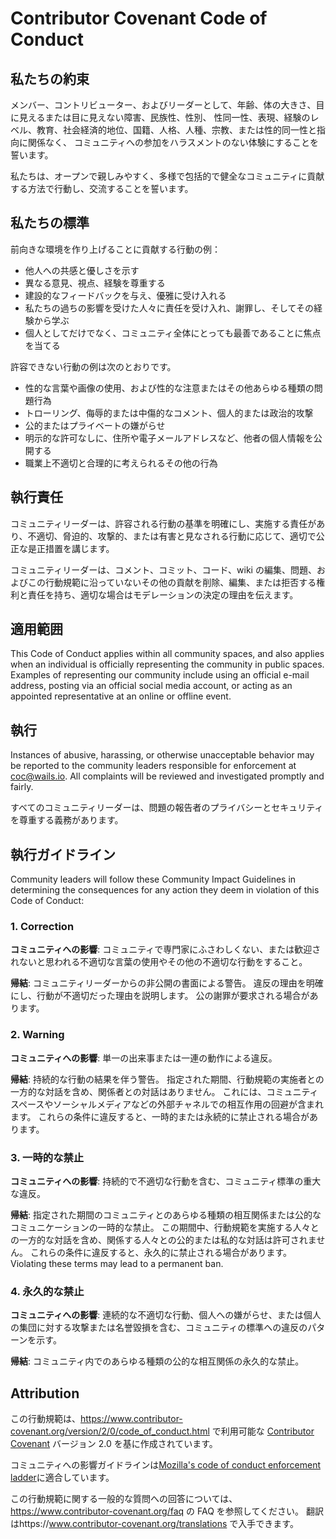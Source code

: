 # Contributor Covenant Code of Conduct

## 私たちの約束

メンバー、コントリビューター、およびリーダーとして、年齢、体の大きさ、目に見えるまたは目に見えない障害、民族性、性別、 性同一性、表現、経験のレベル、教育、社会経済的地位、国籍、人格、人種、宗教、または性的同一性と指向に関係なく、 コミュニティへの参加をハラスメントのない体験にすることを誓います。

私たちは、オープンで親しみやすく、多様で包括的で健全なコミュニティに貢献する方法で行動し、交流することを誓います。

## 私たちの標準

前向きな環境を作り上げることに貢献する行動の例：

- 他人への共感と優しさを示す
- 異なる意見、視点、経験を尊重する
- 建設的なフィードバックを与え、優雅に受け入れる
- 私たちの過ちの影響を受けた人々に責任を受け入れ、謝罪し、そしてその経験から学ぶ
- 個人としてだけでなく、コミュニティ全体にとっても最善であることに焦点を当てる

許容できない行動の例は次のとおりです。

- 性的な言葉や画像の使用、および性的な注意またはその他あらゆる種類の問題行為
- トローリング、侮辱的または中傷的なコメント、個人的または政治的攻撃
- 公的またはプライベートの嫌がらせ
- 明示的な許可なしに、住所や電子メールアドレスなど、他者の個人情報を公開する
- 職業上不適切と合理的に考えられるその他の行為

## 執行責任

コミュニティリーダーは、許容される行動の基準を明確にし、実施する責任があり、不適切、脅迫的、攻撃的、または有害と見なされる行動に応じて、適切で公正な是正措置を講じます。

コミュニティリーダーは、コメント、コミット、コード、wiki の編集、問題、およびこの行動規範に沿っていないその他の貢献を削除、編集、または拒否する権利と責任を持ち、適切な場合はモデレーションの決定の理由を伝えます。

## 適用範囲

This Code of Conduct applies within all community spaces, and also applies when an individual is officially representing the community in public spaces. Examples of representing our community include using an official e-mail address, posting via an official social media account, or acting as an appointed representative at an online or offline event.

## 執行

Instances of abusive, harassing, or otherwise unacceptable behavior may be reported to the community leaders responsible for enforcement at coc@wails.io. All complaints will be reviewed and investigated promptly and fairly.

すべてのコミュニティリーダーは、問題の報告者のプライバシーとセキュリティを尊重する義務があります。

## 執行ガイドライン

Community leaders will follow these Community Impact Guidelines in determining the consequences for any action they deem in violation of this Code of Conduct:

### 1. Correction

**コミュニティへの影響**: コミュニティで専門家にふさわしくない、または歓迎されないと思われる不適切な言葉の使用やその他の不適切な行動をすること。

**帰結**: コミュニティリーダーからの非公開の書面による警告。 違反の理由を明確にし、行動が不適切だった理由を説明します。 公の謝罪が要求される場合があります。

### 2. Warning

**コミュニティへの影響**: 単一の出来事または一連の動作による違反。

**帰結**: 持続的な行動の結果を伴う警告。 指定された期間、行動規範の実施者との一方的な対話を含め、関係者との対話はありません。 これには、コミュニティスペースやソーシャルメディアなどの外部チャネルでの相互作用の回避が含まれます。 これらの条件に違反すると、一時的または永続的に禁止される場合があります。

### 3. 一時的な禁止

**コミュニティへの影響**: 持続的で不適切な行動を含む、コミュニティ標準の重大な違反。

**帰結**: 指定された期間のコミュニティとのあらゆる種類の相互関係または公的なコミュニケーションの一時的な禁止。 この期間中、行動規範を実施する人々との一方的な対話を含め、関係する人々との公的または私的な対話は許可されません。 これらの条件に違反すると、永久的に禁止される場合があります。 Violating these terms may lead to a permanent ban.

### 4. 永久的な禁止

**コミュニティへの影響**: 連続的な不適切な行動、個人への嫌がらせ、または個人の集団に対する攻撃または名誉毀損を含む、コミュニティの標準への違反のパターンを示す。

**帰結**: コミュニティ内でのあらゆる種類の公的な相互関係の永久的な禁止。

## Attribution

この行動規範は、https://www.contributor-covenant.org/version/2/0/code_of_conduct.html で利用可能な [Contributor Covenant](https://www.contributor-covenant.org) バージョン 2.0 を基に作成されています。

コミュニティへの影響ガイドラインは[Mozilla's code of conduct enforcement ladder](https://github.com/mozilla/diversity)に適合しています。

この行動規範に関する一般的な質問への回答については、https://www.contributor-covenant.org/faq の FAQ を参照してください。 翻訳はhttps://www.contributor-covenant.org/translations で入手できます。
